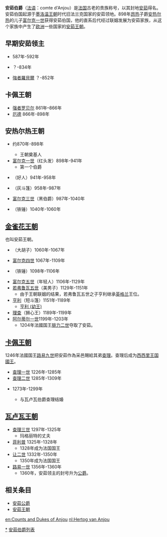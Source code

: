 '''安茹伯爵'''（[[法语|法语]]：comte d'Anjou）是[[法国|法国]]古老的贵族称号，以其封地[[安茹|安茹]]得名。安茹伯国起源于[[墨洛温王朝|墨洛温王朝]]时代旧法兰克国家的安茹领地。898年[[昂热|昂热]]子爵[[安热尔热|安热尔热]]的儿子[[富尔克一世|富尔克一世]]获得安茹伯国，他的直系后代经过联姻发展为安茹家族，从这个家族中产生了[[欧洲|欧洲]]一些国家的[[安茹王朝|安茹王朝]]。
==早期安茹领主==
*{{link-en|聖萊贊 (昂熱主教)|Licinius of Angers|聖萊贊}} 587年-592年
*{{link-en|奧爾良的厄德|Odo I, Count of Orléans}} ？-834年
*[[強者羅貝爾|強者羅貝爾]] ？-852年

==卡佩王朝==
*[[强者罗贝尔|强者罗贝尔]] 861年–866年
*[[厄德|厄德]] 866年-898年

==安热尔热王朝==
*{{link-en|安熱爾熱|Ingelger}} 约870年-898年
**王朝奠基人
*[[富尔克一世|富尔克一世]]（红头发）898年-941年
**第一个伯爵
*{{link-en|富爾克二世|Fulk II, Count of Anjou}}（好人）941年-958年
*{{link-en|若弗魯瓦一世 (安茹)|Geoffrey I, Count of Anjou|若弗魯瓦一世}}（灰斗篷）958年-987年
*[[富尔克三世|富尔克三世]]（黑伯爵）987年-1040年
*{{link-en|若弗魯瓦二世 (安茹)|Geoffrey II, Count of Anjou|若弗魯瓦二世}}（铁锤）1040年-1060年

==[[金雀花王朝|金雀花王朝]]==
也叫安茹王朝。
*{{link-en|若弗魯瓦三世 (安茹)|Geoffrey III, Count of Anjou|若弗魯瓦三世}}（大胡子）1060年-1067年
*[[富尔克四世|富尔克四世]] 1067年-1109年
*{{link-en|若弗魯瓦四世 (安茹)|Geoffrey IV, Count of Anjou|若弗魯瓦四世}}（铁锤）1098年-1106年
*[[富尔克五世|富尔克五世]]（年轻人）1106年-1129年 
*[[若弗鲁瓦五世_(安茹)|若弗鲁瓦五世]]（美男子）1129年-1151年
**由于王朝联姻的结果，若弗鲁瓦五世之子亨利继承[[英格兰|英格兰]]王位。
*[[亨利二世_(英格兰)|亨利]]（短斗篷）1151年-1189年
**[[亨利_(幼王)|亨利 (幼王)]] 
*[[理查一世_(英格兰)|理查]]（狮心王）1189年-1199年
*[[阿尔蒂尔一世|阿尔蒂尔一世]]1199年-1203年
**1204年法國国王[[腓力二世_(法兰西)|腓力二世]]夺取了安茹。

==[[卡佩王朝|卡佩王朝]]==
1246年法國国王[[路易九世_(法兰西)|路易九世]]把安茹作為采邑賜給其弟[[查理一世_(那不勒斯)|查理]]。查理后成为[[西西里和那不勒斯君主列表|西西里王国國王]]。
*[[查理一世_(那不勒斯)|查理一世]] 1226年-1285年
*[[查理二世_(那不勒斯)|查理二世]] 1285年-1309年
*{{link-en|安茹女伯爵瑪格麗特|Margaret, Countess of Anjou}} 1273年-1299年
**与瓦卢瓦伯爵查理结婚

==[[瓦卢瓦王朝|瓦卢瓦王朝]]==
*[[查理_(瓦卢瓦伯爵)|查理三世]] 1297年-1325年
**玛格丽特的丈夫
*[[腓力六世_(法兰西)|菲利普]] 1325年-1328年
**1328年成为法国国王
*[[约翰二世_(法兰西)|让二世]] 1332年-1350年 
**1350年成为法国国王
*[[路易一世_(安茹)|路易一世]] 1356年-1360年 
**1360年，安茹领主的封号升为[[公爵|公爵]]。

==相关条目==
*[[安茹公爵|安茹公爵]]
*[[安茹王朝|安茹王朝]]

[[Category:安茹伯爵|*]]
[[Category:法国伯爵列表|安茹伯爵列表]]

[[en:Counts_and_Dukes_of_Anjou|en:Counts and Dukes of Anjou]]
[[nl:Hertog_van_Anjou|nl:Hertog van Anjou]]